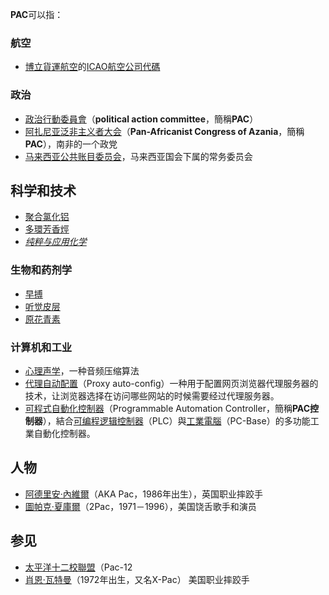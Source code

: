 '''PAC'''可以指：



===航空===
* [[博立貨運航空|博立貨運航空]]的[[ICAO航空公司代碼|ICAO航空公司代碼]]

===政治===
* [[政治行動委員會|政治行動委員會]]（'''political action committee'''，簡稱'''PAC'''）
* [[阿扎尼亚泛非主义者大会|阿扎尼亚泛非主义者大会]]（'''Pan-Africanist Congress of Azania'''，簡稱'''PAC'''），南非的一个政党
* [[马来西亚公共账目委员会|马来西亚公共账目委员会]]，马来西亚国会下属的常务委员会

==科学和技术==
* [[聚合氯化铝|聚合氯化铝]]
* [[多環芳香烴|多環芳香烴]]
* ''[[纯粹与应用化学|纯粹与应用化学]]''

===生物和药剂学===
* [[早搏|早搏]]
* [[听觉皮层|听觉皮层]]
* [[原花青素|原花青素]]

===计算机和工业===
* [[心理声学|心理声学]]，一种音频压缩算法
* [[代理自动配置|代理自动配置]]（Proxy auto-config）一种用于配置网页浏览器代理服务器的技术，让浏览器选择在访问哪些网站的时候需要经过代理服务器。
* [[可程式自動化控制器|可程式自動化控制器]]（Programmable Automation Controller，簡稱'''PAC控制器'''），結合[[可编程逻辑控制器|可编程逻辑控制器]]（PLC）與[[工業電腦|工業電腦]]（PC-Base）的多功能工業自動化控制器。

==人物==
* [[阿德里安·內維爾|阿德里安·內維爾]]（AKA Pac，1986年出生），英国职业摔跤手
* [[圖帕克·夏庫爾|圖帕克·夏庫爾]]（2Pac，1971－1996），美国饶舌歌手和演员

==参见==
* [[太平洋十二校聯盟|太平洋十二校聯盟]]（Pac-12
* [[肖恩·瓦特曼|肖恩·瓦特曼]]（1972年出生，又名X-Pac） 美国职业摔跤手

{{disambig|Cat=三字拉丁字母缩写消歧义}}